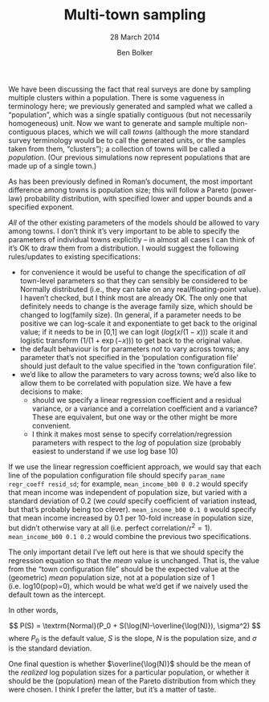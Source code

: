 % Multi-town sampling
% 28 March 2014
% Ben Bolker

We have been discussing the fact that real surveys are done by sampling multiple clusters within a population.  There is some vagueness in terminology here; we previously generated and sampled what we called a "population", which was a single spatially contiguous (but not necessarily homogeneous) unit.  Now we want to generate and sample multiple non-contiguous places, which we will call *towns* (although the more standard survey terminology would be to call the generated units, or the samples taken from them, "clusters"); a collection of towns will be called a *population*.  (Our previous simulations now represent populations that are made up of a single town.)

As has been previously defined in Roman's document, the most important difference among towns is population size; this will follow a Pareto (power-law) probability distribution, with specified lower and upper bounds and a specified exponent.

*All* of the other existing parameters of the models should be allowed to vary among towns.  I don't think it's very important to be able to specify the parameters of individual towns explicitly -- in almost all cases I can think of it's OK to draw them from a distribution.  I would suggest the following rules/updates to existing specifications:

* for convenience it would be useful to change the specification of *all* town-level parameters so that they can sensibly be considered to be Normally distributed (i.e., they can take on any real/floating-point value).  I haven't checked, but I think most are already OK.  The only one that definitely needs to change is the average family size, which should be changed to log(family size). (In general, if a parameter needs to be positive we can log-scale it and exponentiate to get back to the original value; if it needs to be in [0,1] we can logit ($log(x/(1-x))$) scale it and logistic transform ($1/(1+\exp(-x))$) to get back to the original value.
* the default behaviour is for parameters *not* to vary across towns; any parameter that's not specified in the 'population configuration file' should just default to the value specified in the 'town configuration file'.
* we'd like to allow the parameters to vary across towns; we'd also like to allow them to be correlated with population size.  We have a few decisions to make:
    * should we specify a linear regression coefficient and a residual variance, or a variance and a correlation coefficient and a variance?  These are equivalent, but one way or the other might be more convenient.
	* I think it makes most sense to specify correlation/regression parameters with respect to the *log* of population size (probably easiest to understand if we use log base 10)
	
If we use the linear regression coefficient approach, we would say that each line of the population configuration file should specify `param_name regr_coeff resid_sd`; for example, `mean_income_b00 0 0.2` would specify that mean income was independent of population size, but varied with a standard deviation of 0.2 (we *could* specify coefficient of variation instead, but that's probably being too clever).  `mean_income_b00 0.1 0` would specify that mean income increased by 0.1 per 10-fold increase in population size, but didn't otherwise vary at all (i.e. perfect correlation/$r^2=1$).  `mean_income_b00 0.1 0.2` would combine the previous two specifications.

The only important detail I've left out here is that we should specify the regression equation so that the *mean* value is unchanged.  That is, the value from the "town configuration file" should be the expected value at the (geometric) *mean* population size, not at a population size of 1 (i.e. log10(pop)=0), which would be what we'd get if we naively used the default town as the intercept.

In other words,

$$
P(S) = \textrm{Normal}(P_0 + S(\log(N)-\overline{\log(N)}), \sigma^2)
$$
where $P_0$ is the default value, $S$ is the slope, $N$ is the population size, and $\sigma$ is the standard deviation.

One final question is whether $\overline{\log(N)}$ should be the mean of the *realized* log population sizes for a particular population, or whether it should be the (population) mean of the Pareto distribution from which they were chosen.  I think I prefer the latter, but it's a matter of taste.


